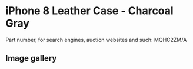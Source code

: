 
# iPhone 8 Leather Case - Charcoal Gray

Part number, for search engines, auction websites and such: MQHC2ZM/A

## Image gallery

<div style={{ width: "768px" }}>
  <GalleryComponent
    images={[
      {
        original: "/everysource/MQHC2.webp",
        thumbnail: "/everypreview/MQHC2.webp",
      },
      {
        original: "/everysource/MQHC2_AV1_GOLD.webp",
        thumbnail: "/everypreview/MQHC2_AV1_GOLD.webp",
      },
      {
        original: "/everysource/MQHC2_AV1_SILVER.webp",
        thumbnail: "/everypreview/MQHC2_AV1_SILVER.webp",
      },
      {
        original: "/everysource/MQHC2_AV1_SPACE_GRAY.webp",
        thumbnail: "/everypreview/MQHC2_AV1_SPACE_GRAY.webp",
      },
      {
        original: "/everysource/MQHC2_AV2.webp",
        thumbnail: "/everypreview/MQHC2_AV2.webp",
      }
    ]}
  />
</div>